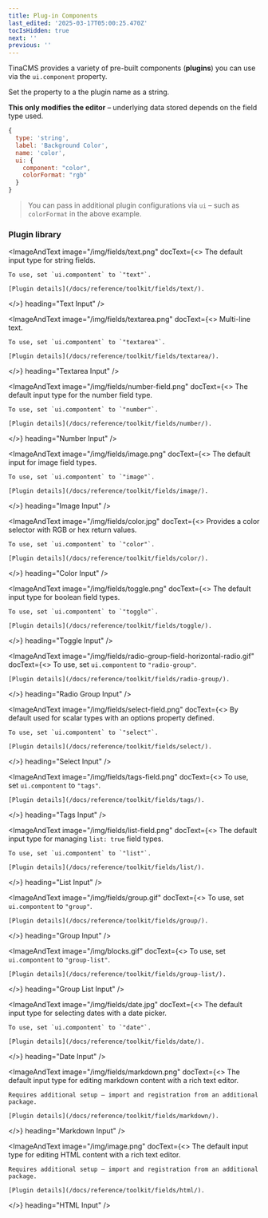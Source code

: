 ```yaml
---
title: Plug-in Components
last_edited: '2025-03-17T05:00:25.470Z'
tocIsHidden: true
next: ''
previous: ''
---
```


TinaCMS provides a variety of pre-built components (**plugins**) you can use via the `ui.component` property.

Set the property to a the plugin name as a string.

**This only modifies the editor** – underlying data stored depends on the field type used.

```javascript
{
  type: 'string',
  label: 'Background Color',
  name: 'color',
  ui: {
    component: "color",
    colorFormat: "rgb"
  }
}
```

> You can pass in additional plugin configurations via `ui` – such as `colorFormat` in the above example.

### Plugin library

<ImageAndText
  image="/img/fields/text.png"
  docText={<>
    The default input type for string fields.
    
    To use, set `ui.compontent` to `"text"`.
    
    [Plugin details](/docs/reference/toolkit/fields/text/).
  </>}
  heading="Text Input"
/>

<ImageAndText
  image="/img/fields/textarea.png"
  docText={<>
    Multi-line text.
    
    To use, set `ui.compontent` to `"textarea"`.
    
    [Plugin details](/docs/reference/toolkit/fields/textarea/).
  </>}
  heading="Textarea Input"
/>

<ImageAndText
  image="/img/fields/number-field.png"
  docText={<>
    The default input type for the number field type.
    
    To use, set `ui.compontent` to `"number"`.
    
    [Plugin details](/docs/reference/toolkit/fields/number/).
  </>}
  heading="Number Input"
/>

<ImageAndText
  image="/img/fields/image.png"
  docText={<>
    The default input for image field types.
    
    To use, set `ui.compontent` to `"image"`.
    
    [Plugin details](/docs/reference/toolkit/fields/image/).
  </>}
  heading="Image Input"
/>

<ImageAndText
  image="/img/fields/color.jpg"
  docText={<>
    Provides a color selector with RGB or hex return values.
    
    To use, set `ui.compontent` to `"color"`.
    
    [Plugin details](/docs/reference/toolkit/fields/color/).
  </>}
  heading="Color Input"
/>

<ImageAndText
  image="/img/fields/toggle.png"
  docText={<>
    The default input type for boolean field types.
    
    To use, set `ui.compontent` to `"toggle"`.
    
    [Plugin details](/docs/reference/toolkit/fields/toggle/).
  </>}
  heading="Toggle Input"
/>

<ImageAndText
  image="/img/fields/radio-group-field-horizontal-radio.gif"
  docText={<>
    To use, set `ui.compontent` to `"radio-group"`.
    
    [Plugin details](/docs/reference/toolkit/fields/radio-group/).
  </>}
  heading="Radio Group Input"
/>

<ImageAndText
  image="/img/fields/select-field.png"
  docText={<>
    By default used for scalar types with an options property defined.
    
    To use, set `ui.compontent` to `"select"`.
    
    [Plugin details](/docs/reference/toolkit/fields/select/).
  </>}
  heading="Select Input"
/>

<ImageAndText
  image="/img/fields/tags-field.png"
  docText={<>
    To use, set `ui.compontent` to `"tags"`.
    
    [Plugin details](/docs/reference/toolkit/fields/tags/).
  </>}
  heading="Tags Input"
/>

<ImageAndText
  image="/img/fields/list-field.png"
  docText={<>
    The default input type for managing `list: true` field types.
    
    To use, set `ui.compontent` to `"list"`.
    
    [Plugin details](/docs/reference/toolkit/fields/list/).
  </>}
  heading="List Input"
/>

<ImageAndText
  image="/img/fields/group.gif"
  docText={<>
    To use, set `ui.compontent` to `"group"`.
    
    [Plugin details](/docs/reference/toolkit/fields/group/).
  </>}
  heading="Group Input"
/>

<ImageAndText
  image="/img/blocks.gif"
  docText={<>
    To use, set `ui.compontent` to `"group-list"`.
    
    [Plugin details](/docs/reference/toolkit/fields/group-list/).
  </>}
  heading="Group List Input"
/>

<ImageAndText
  image="/img/fields/date.jpg"
  docText={<>
    The default input type for selecting dates with a date picker.
    
    To use, set `ui.compontent` to `"date"`.
    
    [Plugin details](/docs/reference/toolkit/fields/date/).
  </>}
  heading="Date Input"
/>

<ImageAndText
  image="/img/fields/markdown.png"
  docText={<>
    The default input type for editing markdown content with a rich text editor.
    
    Requires additional setup – import and registration from an additional package.
    
    [Plugin details](/docs/reference/toolkit/fields/markdown/).
  </>}
  heading="Markdown Input"
/>

<ImageAndText
  image="/img/image.png"
  docText={<>
    The default input type for editing HTML content with a rich text editor.
    
    Requires additional setup – import and registration from an additional package.
    
    [Plugin details](/docs/reference/toolkit/fields/html/).
  </>}
  heading="HTML Input"
/>
